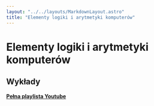 ```yaml
---
layout: "../../layouts/MarkdownLayout.astro"
title: "Elementy logiki i arytmetyki komputerów"
---
```


# Elementy logiki i arytmetyki komputerów

## Wykłady

[**Pełna playlista Youtube**](https://www.youtube.com/playlist?list=PLxnzOnUpNzMAvL1udN8UGa1Mt_JcosjOx)
